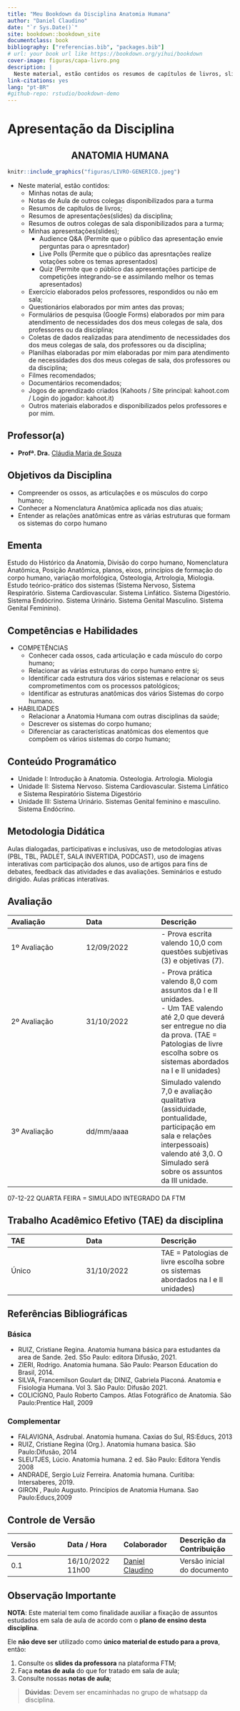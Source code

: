 ```yaml
--- 
title: "Meu Bookdown da Disciplina Anatomia Humana"
author: "Daniel Claudino"
date: "`r Sys.Date()`"
site: bookdown::bookdown_site
documentclass: book
bibliography: ["referencias.bib", "packages.bib"]
# url: your book url like https://bookdown.org/yihui/bookdown
cover-image: figuras/capa-livro.png
description: |
  Neste material, estão contidos os resumos de capítulos de livros, slides, notas de aula, apresentações, exercício respondidos em sala, atividades de revisão e questionários para as provas, além de outros materiais elaborados durante  da disciplina NOME-DA-DISCIPLINA.
link-citations: yes
lang: "pt-BR"
#github-repo: rstudio/bookdown-demo
---
```


# Apresentação da Disciplina

<center><h2>ANATOMIA HUMANA</h2></center>

```r
knitr::include_graphics("figuras/LIVRO-GENERICO.jpeg")
```

* Neste material, estão contidos:
  * Minhas notas de aula;
  * Notas de Aula de outros colegas disponibilizados para a turma
  * Resumos de capítulos de livros;
  * Resumos de apresentações(slides) da disciplina;
  * Resumos de outros colegas de sala disponibilizados para a turma;
  * Minhas apresentações(slides);
    * Audience Q&A (Permite que o público das apresentação envie perguntas para o apresntador)
    * Live Polls (Permite que o público das apresntações realize votações sobre os temas apresentados)
    * Quiz (Permite que o público das apresentações participe de competições integrando-se e assimilando melhor os temas apresentados)
  * Exercício elaborados pelos professores, respondidos ou não em sala;
  * Questionários elaborados por mim antes das provas;
  * Formulários de pesquisa (Google Forms) elaborados por mim para atendimento de necessidades dos dos meus colegas de sala, dos professores ou da disciplina;
  * Coletas de dados realizadas para atendimento de necessidades dos dos meus colegas de sala, dos professores ou da disciplina;
  * Planilhas elaboradas por mim elaboradas por mim para atendimento de necessidades dos dos meus colegas de sala, dos professores ou da disciplina;
  * Filmes recomendados;
  * Documentários recomendados;
  * Jogos de aprendizado criados (Kahoots / Site principal: kahoot.com / Login do jogador: kahoot.it)
  * Outros materiais elaborados e disponibilizados pelos professores e por mim.

## Professor(a)

* **Profª. Dra.** <a href="http://lattes.cnpq.br/0369824862534158">Cláudia Maria de Souza</a>

## Objetivos da Disciplina

* Compreender os ossos, as articulações e os músculos do corpo humano;
* Conhecer a Nomenclatura Anatômica aplicada nos dias atuais;
* Entender as relações anatômicas entre as várias estruturas que formam os sistemas do corpo humano

## Ementa

Estudo do Histórico da Anatomia, Divisão do corpo humano, Nomenclatura Anatômica, Posição Anatômica, planos, eixos, princípios de formação do corpo humano, variação morfológica, Osteologia, Artrologia, Miologia. Estudo teórico-prático dos sistemas (Sistema Nervoso, Sistema Respiratório. Sistema Cardiovascular. Sistema Linfático. Sistema Digestório. Sistema Endócrino. Sistema Urinário. Sistema Genital Masculino. Sistema Genital Feminino).

## Competências e Habilidades

* COMPETÊNCIAS
  * Conhecer cada ossos, cada articulação e cada músculo do corpo humano;
  * Relacionar as várias estruturas do corpo humano entre si;
  * Identificar cada estrutura dos vários sistemas e relacionar os seus comprometimentos com os processos patológicos;
  * Identificar as estruturas anatômicas dos vários Sistemas do corpo humano.
* HABILIDADES
  * Relacionar a Anatomia Humana com outras disciplinas da saúde;
  * Descrever os sistemas do corpo humano;
  * Diferenciar as características anatômicas dos elementos que compõem os vários sistemas do corpo humano;


## Conteúdo Programático

* Unidade I: Introdução à Anatomia. Osteologia. Artrologia. Miologia
* Unidade II: Sistema Nervoso. Sistema Cardiovascular. Sistema Linfático e Sistema Respiratório Sistema Digestório 
* Unidade III: Sistema Urinário. Sistemas Genital feminino e masculino. Sistema Endócrino.
  

## Metodologia Didática

Aulas dialogadas, participativas e inclusivas, uso de metodologias ativas (PBL, TBL, PADLET, SALA INVERTIDA, PODCAST), uso de imagens interativas com participação dos alunos, uso de artigos para fins de debates, feedback das atividades e das avaliações. Seminários e estudo dirigido. Aulas práticas interativas.

## Avaliação

|Avaliação|Data|Descrição
|:--|:--|:--|
|1º Avaliação|12/09/2022|- Prova escrita valendo 10,0 com questões subjetivas (3) e objetivas (7).|
|2º Avaliação|31/10/2022  |- Prova prática valendo 8,0 com assuntos da I e II unidades.<br> - Um TAE valendo até 2,0 que deverá ser entregue no dia da prova. (TAE = Patologias de livre escolha sobre os sistemas abordados na I e II unidades)|
|3º Avaliação|<amarelo>dd/mm/aaaa</amarelo>|Simulado valendo 7,0 e avaliação qualitativa (assiduidade, pontualidade, participação em sala e relações interpessoais) valendo até 3,0. O Simulado será sobre os assuntos da III unidade.|

07-12-22 QUARTA FEIRA = SIMULADO INTEGRADO DA FTM

## Trabalho Acadêmico Efetivo (TAE) da disciplina

|TAE|Data|Descrição
|:--|:--|:--|
|Único|31/10/2022|TAE = Patologias de livre escolha sobre os sistemas abordados na I e II unidades)|

## Referências Bibliográficas

### Básica

* RUIZ, Cristiane Regina. Anatomia humana básica para estudantes da area de Sande. 2ed. S5o Paulo: editora Difusão, 2021.
* ZIERI, Rodrigo. Anatomia humana. São Paulo: Pearson Education do Brasil, 2014.
* SILVA, Francemilson Goulart da; DINIZ, Gabriela Piaconá. Anatomia e Fisiologia Humana. Vol 3. São Paulo: Difusão 2021.
* COLICIGNO, Paulo Roberto Campos. Atlas Fotográfico de Anatomia. São Paulo:Prentice Hall, 2009

### Complementar

* FALAVIGNA, Asdrubal. Anatomia humana. Caxias do Sul, RS:Educs, 2013
* RUIZ, Cristiane Regina (Org.). Anatomia humana basica. São Paulo:Difusão, 2014
* SLEUTJES, Lúcio. Anatomia humana. 2 ed. São Paulo: Editora Yendis 2008
* ANDRADE, Sergio Luiz Ferreira. Anatomia humana. Curitiba: Intersaberes, 2019.
* GIRON , Paulo Augusto. Princípios de Anatomia Humana. Sao Paulo:Educs,2009


## Controle de Versão

|Versão| Data / Hora | Colaborador | Descrição da Contribuição
|:--|:--|:--|:--|
| 0.1 | 16/10/2022 11h00 | [Daniel Claudino](https://wa.me/5583988853815) | Versão inicial do documento|

## Observação Importante

**<amarelo>NOTA</amarelo>**: Este material tem como finalidade auxiliar a fixação de assuntos estudados em sala de aula de acordo com o </amarelo>**plano de ensino desta disciplina**</amarelo>.

Ele <amarelo>**não deve ser**</amarelo> utilizado como <amarelo>**único material de estudo para a prova**</amarelo>, então:

1. Consulte os **slides da professora** na plataforma FTM;  
2. Faça **notas de aula** do que for tratado em sala de aula;  
3. Consulte nossas **notas de aula**;

> **Dúvidas**: <amarelo>Devem ser encaminhadas no grupo de whatsapp da disciplina.</amarelo>